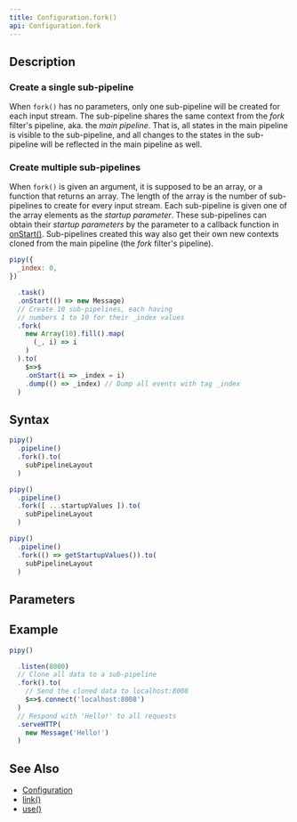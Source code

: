 ```yaml
---
title: Configuration.fork()
api: Configuration.fork
---
```


## Description

<Summary/>

<FilterDiagram
  name="fork"
  input="Event"
  output="Event"
  subInput="Event"
  subType="demux"
/>

### Create a single sub-pipeline

When `fork()` has no parameters, only one sub-pipeline will be created for each input stream. The sub-pipeline shares the same context from the _fork_ filter's pipeline, aka. the _main pipeline_. That is, all states in the main pipeline is visible to the sub-pipeline, and all changes to the states in the sub-pipeline will be reflected in the main pipeline as well.

### Create multiple sub-pipelines

When `fork()` is given an argument, it is supposed to be an array, or a function that returns an array. The length of the array is the number of sub-pipelines to create for every input stream. Each sub-pipeline is given one of the array elements as the _startup parameter_. These sub-pipelines can obtain their _startup parameters_ by the parameter to a callback function in [onStart()](/reference/api/Configuration/onStart). Sub-pipelines created this way also get their own new contexts cloned from the main pipeline (the _fork_ filter's pipeline).

``` js
pipy({
  _index: 0,
})

  .task()
  .onStart(() => new Message)
  // Create 10 sub-pipelines, each having
  // numbers 1 to 10 for their _index values
  .fork(
    new Array(10).fill().map(
      (_, i) => i
    )
  ).to(
    $=>$
    .onStart(i => _index = i)
    .dump(() => _index) // Dump all events with tag _index
  )
```

## Syntax

``` js
pipy()
  .pipeline()
  .fork().to(
    subPipelineLayout
  )

pipy()
  .pipeline()
  .fork([ ...startupValues ]).to(
    subPipelineLayout
  )

pipy()
  .pipeline()
  .fork(() => getStartupValues()).to(
    subPipelineLayout
  )
```

## Parameters

<Parameters/>

## Example

``` js
pipy()

  .listen(8000)
  // Clone all data to a sub-pipeline
  .fork().to(
    // Send the cloned data to localhost:8008
    $=>$.connect('localhost:8008')
  )
  // Respond with 'Hello!' to all requests
  .serveHTTP(
    new Message('Hello!')
  )
```

## See Also

* [Configuration](/reference/api/Configuration)
* [link()](/reference/api/Configuration/link)
* [use()](/reference/api/Configuration/use)
